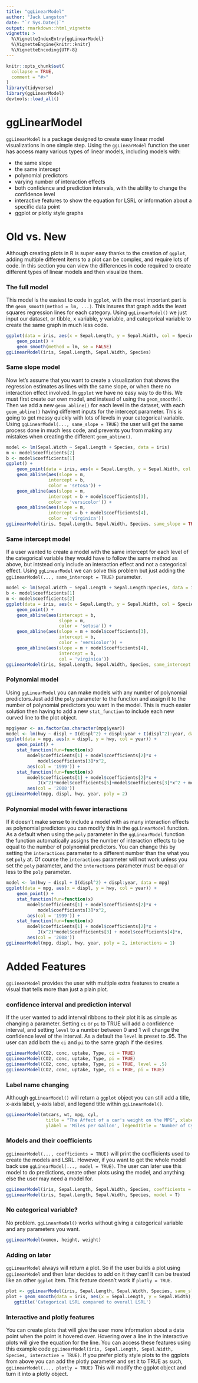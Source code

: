 ```yaml
---
title: "ggLinearModel"
author: "Jack Langston"
date: "`r Sys.Date()`"
output: rmarkdown::html_vignette
vignette: >
  %\VignetteIndexEntry{ggLinearModel}
  %\VignetteEngine{knitr::knitr}
  %\VignetteEncoding{UTF-8}
---
```


```r
knitr::opts_chunk$set(
  collapse = TRUE,
  comment = "#>"
)
library(tidyverse)
library(ggLinearModel)
devtools::load_all()
```

# ggLinearModel

`ggLinearModel` is a package designed to create easy linear model visualizations in one simple step. Using the `ggLinearModel` function the user has access many various types of linear models, including models with:

- the same slope
- the same intercept
- polynomial predictors
- varying number of interaction effects
- both confidence and prediction intervals, with the ability to change the confidence level
- interactive features to show the equation for LSRL or information about a specific data point
- ggplot or plotly style graphs

# Old vs. New
Although creating plots in R is super easy thanks to the creation of `ggplot`, adding multiple different items to a plot can be complex, and require lots of code. In this section you can view the differences in code required to create different types of linear models and then visualize them.

### The full model
This model is the easiest to code in `ggplot`, with the most important part is the `geom_smooth(method = lm, ...)`. This insures that graph adds the least squares regression lines for each category.
Using `ggLinearModel()` we just input our dataset, or tibble, x variable, y variable, and categorical variable to create the same graph in much less code.
```r
ggplot(data = iris, aes(x = Sepal.Length, y = Sepal.Width, col = Species)) + 
    geom_point() +
    geom_smooth(method = lm, se = FALSE)
ggLinearModel(iris, Sepal.Length, Sepal.Width, Species)
```

### Same slope model
Now let's assume that you want to create a visualization that shows the regression estimates as lines with the same slope, or when there no interaction effect involved. In `ggplot` we have no easy way to do this. We must first create our own model, and instead of using the `geom_smooth()`. Then we add a new `geom_abline()` for each level in the dataset, with each `geom_abline()` having different inputs for the intercept parameter. This is going to get messy quickly with lots of levels in your categorical variable. Using `ggLinearModel(..., same_slope = TRUE)` the user will get the same process done in much less code, and prevents you from making any mistakes when creating the different `geom_abline()`.
```r
model <- lm(Sepal.Width ~ Sepal.Length + Species, data = iris)
m <- model$coefficients[2]
b <- model$coefficients[1]
ggplot() + 
    geom_point(data = iris, aes(x = Sepal.Length, y = Sepal.Width, col = Species)) +
    geom_abline(aes(slope = m,
                intercept = b, 
                color = 'setosa')) +
    geom_abline(aes(slope = m, 
                intercept = b + model$coefficients[3], 
                color = 'versicolor')) +
    geom_abline(aes(slope = m, 
                intercept = b + model$coefficients[4], 
                color = 'virginica'))
ggLinearModel(iris, Sepal.Length, Sepal.Width, Species, same_slope = TRUE)
```

### Same intercept model
If a user wanted to create a model with the same intercept for each level of the categorical variable they would have to follow the same method as above, but intstead only include an interaction effect and not a categorical effect. Using `ggLinearModel` we can solve this problem but just adding the `ggLinearModel(..., same_intercept = TRUE)` parameter.
```r
model <- lm(Sepal.Width ~ Sepal.Length + Sepal.Length:Species, data = iris)
b <- model$coefficients[1]
m <- model$coefficients[2]
ggplot(data = iris, aes(x = Sepal.Length, y = Sepal.Width, col = Species)) + 
    geom_point() +
    geom_abline(aes(intercept = b,
                    slope = m,
                    color = 'setosa')) +
    geom_abline(aes(slope = m + model$coefficients[3], 
                    intercept = b,
                    color = 'versicolor')) +
    geom_abline(aes(slope = m + model$coefficients[4], 
                    intercept = b,
                    col = 'virginica'))
ggLinearModel(iris, Sepal.Length, Sepal.Width, Species, same_intercept = TRUE)
```

### Polynomial model
Using `ggLinearModel` you can make models with any number of polynomial predictors.Just add the `poly` parameter to the function and assign it to the number of polynomial predictors you want in the model. This is much easier solution then having to add a new `stat_function` to include each new curved line to the plot object.
```r
mpg$year <- as.factor(as.character(mpg$year))
model <- lm(hwy ~ displ + I(displ^2) + displ:year + I(displ^2):year, data = mpg)
ggplot(data = mpg, aes(x = displ, y = hwy, col = year)) +
    geom_point() +
    stat_function(fun=function(x) 
        model$coefficients[1] + model$coefficients[2]*x + 
            model$coefficients[3]*x^2, 
        aes(col = '1999')) + 
    stat_function(fun=function(x) 
        model$coefficients[1] + model$coefficients[2]*x + 
            I(x^2)*model$coefficients[5]+model$coefficients[3]*x^2 + model$coefficients[4]*x, 
        aes(col = '2008'))
ggLinearModel(mpg, displ, hwy, year, poly = 2)
```

### Polynomial model with fewer interactions
If it doesn't make sense to include a model with as many interaction effects as polynomial predictors you can modify this in the `ggLinearModel` function. As a default when using the `poly` parameter in the `ggLinearModel` function the function automatically assigns the number of interaction effects to be equal to the number of polynomial predictors. You can change this by setting the `interactions` parameter to a different number than the what you set `poly` at. Of course the `interactions` parameter will not work unless you set the `poly` parameter, and the `interactions` parameter must be equal or less to the `poly` parameter.
```r
model <- lm(hwy ~ displ + I(displ^2) + displ:year, data = mpg)
ggplot(data = mpg, aes(x = displ, y = hwy, col = year)) +
    geom_point() +
    stat_function(fun=function(x) 
        model$coefficients[1] + model$coefficients[2]*x + 
            model$coefficients[3]*x^2, 
        aes(col = '1999')) + 
    stat_function(fun=function(x) 
        model$coefficients[1] + model$coefficients[2]*x + 
            I(x^2)*model$coefficients[3] + model$coefficients[4]*x, 
        aes(col = '2008'))
ggLinearModel(mpg, displ, hwy, year, poly = 2, interactions = 1)
```

# Added Features
`ggLinearModel` provides the user with multiple extra features to create a visual that tells more than just a plain plot.

### confidence interval and prediction interval
If the user wanted to add interval ribbons to their plot it is as simple as changing a parameter. Setting `ci` or `pi` to TRUE will add a confidence interval, and setting `level` to a number between 0 and 1 will change the confidence level of the interval. As a default the `level` is preset to .95. The user can add both the `ci` and `pi` to the same graph if the desires.
```r
ggLinearModel(CO2, conc, uptake, Type, ci = TRUE)
ggLinearModel(CO2, conc, uptake, Type, pi = TRUE)
ggLinearModel(CO2, conc, uptake, Type, pi = TRUE, level = .5)
ggLinearModel(CO2, conc, uptake, Type, ci = TRUE, pi = TRUE)
```

### Label name changing
Although `ggLinearModel()` will return a `ggplot` object you can still add a title, x-axis label, y-axis label, and legend title within `ggLinearModel()`.
```r
ggLinearModel(mtcars, wt, mpg, cyl, 
               title = "The Affect of a car's weight on the MPG", xlabel = 'Weight (1,000 lbs)', 
               ylabel = 'Miles per Gallon', legendTitle = 'Number of Cylinders in engine')
```

### Models and their coefficients
`ggLinearModel(..., coefficients = TRUE)` will print the coefficients used to create the models and LSRL. However, if you want to get the whole model back use `ggLinearModel(..., model = TRUE)`. The user can later use this model to do predictions, create other plots using the model, and anything else the user may need a model for.
```r
ggLinearModel(iris, Sepal.Length, Sepal.Width, Species, coefficients = T)
ggLinearModel(iris, Sepal.Length, Sepal.Width, Species, model = T)
```

### No categorical variable?
No problem. `ggLinearModel()` works without giving a categorical variable and any parameters you want.
```r
ggLinearModel(women, height, weight)
```

### Adding on later
`ggLinearModel` always will return a plot. So if the user builds a plot using `ggLinearModel` and then later decides to add on it they can! It can be treated like an other `ggplot` item. This feature doesn't work if `plotly = TRUE`. 
```r
plot <- ggLinearModel(iris, Sepal.Length, Sepal.Width, Species, same_slope = TRUE)
plot + geom_smooth(data = iris, aes(x = Sepal.Length, y = Sepal.Width), method = 'lm', se = FALSE) + 
   ggtitle('Categorical LSRL compared to overall LSRL')
```

### Interactive and plotly features
You can create plots that will give the user more information about a data point when the point is hovered over. Hovering over a line in the interactive plots will give the equation for the line. You can access these features using this example code `ggLinearModel(iris, Sepal.Length, Sepal.Width, Species, interactive = TRUE)`.
If you prefer plotly style plots to the ggplots from above you can add the plotly parameter and set it to TRUE as such, `ggLinearModel(..., plotly = TRUE)` This will modify the ggplot object and turn it into a plotly object. 
